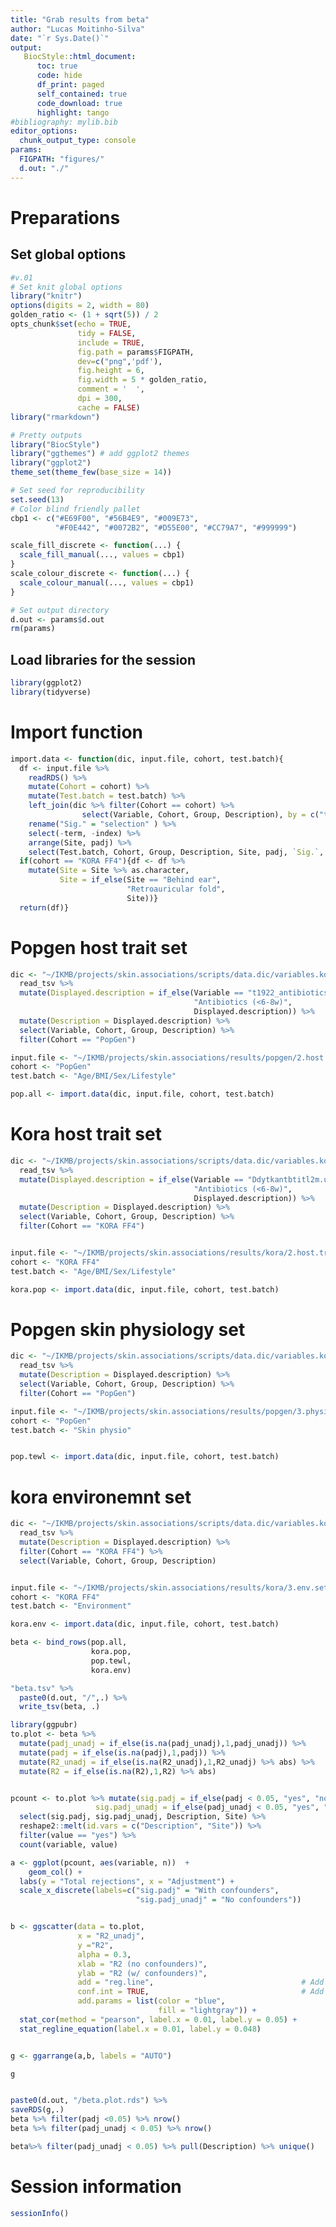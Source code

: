 ```yaml
---
title: "Grab results from beta"
author: "Lucas Moitinho-Silva"
date: "`r Sys.Date()`"
output:
   BiocStyle::html_document:
      toc: true
      code: hide
      df_print: paged
      self_contained: true
      code_download: true
      highlight: tango
#bibliography: mylib.bib
editor_options:
  chunk_output_type: console
params:
  FIGPATH: "figures/"
  d.out: "./"
---
```


# Preparations

## Set global options

```r
#v.01
# Set knit global options
library("knitr")
options(digits = 2, width = 80)
golden_ratio <- (1 + sqrt(5)) / 2
opts_chunk$set(echo = TRUE,
               tidy = FALSE,
               include = TRUE,
               fig.path = params$FIGPATH,
               dev=c("png",'pdf'),
               fig.height = 6,
               fig.width = 5 * golden_ratio,
               comment = '  ',
               dpi = 300,
               cache = FALSE)
library("rmarkdown")

# Pretty outputs
library("BiocStyle")
library("ggthemes") # add ggplot2 themes
library("ggplot2")
theme_set(theme_few(base_size = 14))

# Set seed for reproducibility
set.seed(13)
# Color blind friendly pallet
cbp1 <- c("#E69F00", "#56B4E9", "#009E73",
          "#F0E442", "#0072B2", "#D55E00", "#CC79A7", "#999999")

scale_fill_discrete <- function(...) {
  scale_fill_manual(..., values = cbp1)
}
scale_colour_discrete <- function(...) {
  scale_colour_manual(..., values = cbp1)
}

# Set output directory
d.out <- params$d.out
rm(params)
```


## Load libraries for the session

```r
library(ggplot2)
library(tidyverse)

```


# Import function
```r
import.data <- function(dic, input.file, cohort, test.batch){
  df <- input.file %>% 
    readRDS() %>%
    mutate(Cohort = cohort) %>%
    mutate(Test.batch = test.batch) %>% 
    left_join(dic %>% filter(Cohort == cohort) %>% 
                select(Variable, Cohort, Group, Description), by = c("term" = "Variable", "Cohort")) %>% 
    rename("Sig." = "selection" ) %>% 
    select(-term, -index) %>% 
    arrange(Site, padj) %>% 
    select(Test.batch, Cohort, Group, Description, Site, padj, `Sig.`, everything())
  if(cohort == "KORA FF4"){df <- df %>% 
    mutate(Site = Site %>% as.character,
           Site = if_else(Site == "Behind ear",
                          "Retroauricular fold",
                          Site))}
  return(df)}

```


# Popgen host trait set

```r
dic <- "~/IKMB/projects/skin.associations/scripts/data.dic/variables.kora.pop.tsv" %>% 
  read_tsv %>%
  mutate(Displayed.description = if_else(Variable == "t1922_antibiotics_6_weeks",
                                         "Antibiotics (<6-8w)",
                                         Displayed.description)) %>% 
  mutate(Description = Displayed.description) %>% 
  select(Variable, Cohort, Group, Description) %>% 
  filter(Cohort == "PopGen")

input.file <- "~/IKMB/projects/skin.associations/results/popgen/2.host.trait.set/3.test.beta/beta.joined.rds"
cohort <- "PopGen"
test.batch <- "Age/BMI/Sex/Lifestyle"

pop.all <- import.data(dic, input.file, cohort, test.batch)
```



# Kora host trait set


```r
dic <- "~/IKMB/projects/skin.associations/scripts/data.dic/variables.kora.pop.tsv" %>% 
  read_tsv %>%
  mutate(Displayed.description = if_else(Variable == "Ddytkantbtitl2m.u3sf_01",
                                         "Antibiotics (<6-8w)",
                                         Displayed.description)) %>% 
  mutate(Description = Displayed.description) %>%
  select(Variable, Cohort, Group, Description) %>% 
  filter(Cohort == "KORA FF4")


input.file <- "~/IKMB/projects/skin.associations/results/kora/2.host.trait.set/3.test.beta/beta.joined.rds"
cohort <- "KORA FF4"
test.batch <- "Age/BMI/Sex/Lifestyle"

kora.pop <- import.data(dic, input.file, cohort, test.batch)

```

# Popgen skin physiology set

```r
dic <- "~/IKMB/projects/skin.associations/scripts/data.dic/variables.kora.pop.tsv" %>% 
  read_tsv %>%
  mutate(Description = Displayed.description) %>% 
  select(Variable, Cohort, Group, Description) %>% 
  filter(Cohort == "PopGen")

input.file <- "~/IKMB/projects/skin.associations/results/popgen/3.physio.set/3.test.beta/beta.joined.rds"
cohort <- "PopGen"
test.batch <- "Skin physio"


pop.tewl <- import.data(dic, input.file, cohort, test.batch)
```

# kora environemnt set

```r

dic <- "~/IKMB/projects/skin.associations/scripts/data.dic/variables.kora.pop.tsv" %>% 
  read_tsv %>%
  mutate(Description = Displayed.description) %>% 
  filter(Cohort == "KORA FF4") %>% 
  select(Variable, Cohort, Group, Description)


input.file <- "~/IKMB/projects/skin.associations/results/kora/3.env.set/3.test.beta/beta.joined.rds"
cohort <- "KORA FF4"
test.batch <- "Environment"

kora.env <- import.data(dic, input.file, cohort, test.batch)

```


```r
beta <- bind_rows(pop.all,
                  kora.pop,
                  pop.tewl,
                  kora.env)
```

```r
"beta.tsv" %>% 
  paste0(d.out, "/",.) %>% 
  write_tsv(beta, .)
```



```r
library(ggpubr)
to.plot <- beta %>% 
  mutate(padj_unadj = if_else(is.na(padj_unadj),1,padj_unadj)) %>% 
  mutate(padj = if_else(is.na(padj),1,padj)) %>% 
  mutate(R2_unadj = if_else(is.na(R2_unadj),1,R2_unadj) %>% abs) %>% 
  mutate(R2 = if_else(is.na(R2),1,R2) %>% abs)


pcount <- to.plot %>% mutate(sig.padj = if_else(padj < 0.05, "yes", "no"),
                   sig.padj_unadj = if_else(padj_unadj < 0.05, "yes", "no")) %>% 
  select(sig.padj, sig.padj_unadj, Description, Site) %>% 
  reshape2::melt(id.vars = c("Description", "Site")) %>% 
  filter(value == "yes") %>% 
  count(variable, value)

a <- ggplot(pcount, aes(variable, n))  +
    geom_col() +
  labs(y = "Total rejections", x = "Adjustment") +
  scale_x_discrete(labels=c("sig.padj" = "With confounders",
                            "sig.padj_unadj" = "No confounders"))


b <- ggscatter(data = to.plot, 
               x = "R2_unadj",
               y ="R2", 
               alpha = 0.3, 
               xlab = "R2 (no confounders)",
               ylab = "R2 (w/ confounders)",
               add = "reg.line",                                 # Add regression line
               conf.int = TRUE,                                  # Add confidence interval
               add.params = list(color = "blue",
                                 fill = "lightgray")) +
  stat_cor(method = "pearson", label.x = 0.01, label.y = 0.05) +
  stat_regline_equation(label.x = 0.01, label.y = 0.048)


g <- ggarrange(a,b, labels = "AUTO")

g


paste0(d.out, "/beta.plot.rds") %>% 
saveRDS(g,.)
beta %>% filter(padj <0.05) %>% nrow()
beta %>% filter(padj_unadj < 0.05) %>% nrow()

beta%>% filter(padj_unadj < 0.05) %>% pull(Description) %>% unique()

```



# Session information

```r
sessionInfo()
```
